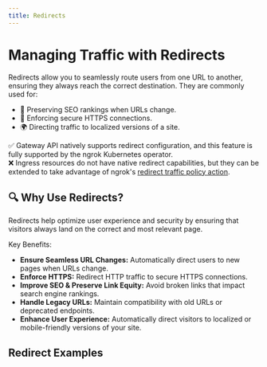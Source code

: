```yaml
---
title: Redirects
---
```


# Managing Traffic with Redirects

Redirects allow you to seamlessly route users from one URL to another, ensuring they always reach the correct destination. They are commonly used for:
- 🔄 Preserving SEO rankings when URLs change.
- 🔐 Enforcing secure HTTPS connections.
- 🌍 Directing traffic to localized versions of a site.

✅ Gateway API natively supports redirect configuration, and this feature is fully supported by the ngrok Kubernetes operator. <br />
❌ Ingress resources do not have native redirect capabilities, but they can be extended to take advantage of ngrok's [redirect traffic policy action](/traffic-policy/actions/redirect/).

## 🔍 Why Use Redirects?

Redirects help optimize user experience and security by ensuring that visitors always land on the correct and most relevant page.

Key Benefits:
- **Ensure Seamless URL Changes:** Automatically direct users to new pages when URLs change.
- **Enforce HTTPS:** Redirect HTTP traffic to secure HTTPS connections.
- **Improve SEO & Preserve Link Equity:** Avoid broken links that impact search engine rankings.
- **Handle Legacy URLs:** Maintain compatibility with old URLs or deprecated endpoints.
- **Enhance User Experience:** Automatically direct visitors to localized or mobile-friendly versions of your site.


## Redirect Examples

<!-- prettier-ignore-start -->
<Tabs groupId="kind" queryString="kind">
	<TabItem value="agent-endpoint" label="AgentEndpoint" default>
	</TabItem>
	<TabItem value="cloud-endpoint" label="CloudEndpoint">
  </TabItem>
	<TabItem value="ingress" label="Ingress">
  </TabItem>
	<TabItem value="gateway-api" label="Gateway API">
  </TabItem>
</Tabs>
<!-- prettier-ignore-end -->
